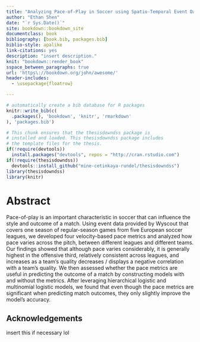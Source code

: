 ```yaml
--- 
title: "Analyzing Pace-of-Play in Soccer using Spatio-Temporal Event Data"
author: "Ethan Shen"
date: "`r Sys.Date()`"
site: bookdown::bookdown_site
documentclass: book
bibliography: [book.bib, packages.bib]
biblio-style: apalike
link-citations: yes
description: "insert description."
knit: "bookdown::render_book"
sspace_between_paragraphs: true
url: 'https\://bookdown.org/john/awesome/'
header-includes:
  - \usepackage{floatrow}

---
```




```r
# automatically create a bib database for R packages
knitr::write_bib(c(
  .packages(), 'bookdown', 'knitr', 'rmarkdown'
), 'packages.bib')
```

```r
# This chunk ensures that the thesisdowndss package is
# installed and loaded. This thesisdowndss package includes
# the template files for the thesis.
if(!require(devtools))
  install.packages("devtools", repos = "http://cran.rstudio.com")
if(!require(thesisdowndss))
  devtools::install_github("mine-cetinkaya-rundel/thesisdowndss")
library(thesisdowndss)
library(knitr)
```



# Abstract {-}

Pace-of-play is an important characteristic in soccer that can influence the style and outcome of a match. Using event data provided by Wyscout that covers one season of regular-season games from five European soccer leagues, we developed four velocity-based pace metrics and analyzed how pace varies across the pitch, between different leagues and different teams. Our findings showed that although pace varies considerably, it is generally highest in the offensive third, relatively consistent across leagues, and increases as a team’s quality decreases / displays a negative correlation with a team’s quality. We then assessed whether the pace metrics are useful in predicting the outcome of a match by constructing models with and without the metrics. After leveraging hierarchical logistic and multinomial logistic models, we found that even though the pace metrics are significant when predicting match outcomes, they only slightly improve the model’s accuracy. 

## Acknowledgements {-}

insert this if necessary lol


